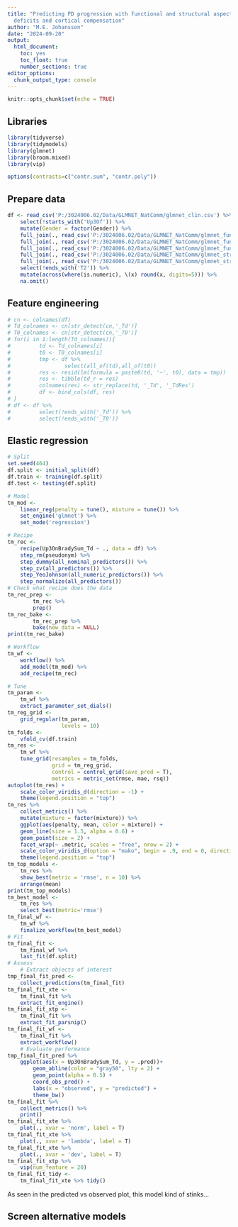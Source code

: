 ```yaml
---
title: "Predicting PD progression with functional and structural aspects of nigro-striatal
  deficits and cortical compensation"
author: "M.E. Johansson"
date: "2024-09-20"
output: 
  html_document:
    toc: yes
    toc_float: true
    number_sections: true
editor_options: 
  chunk_output_type: console
---
```


```r
knitr::opts_chunk$set(echo = TRUE)
```

## Libraries

```r
library(tidyverse)
library(tidymodels)
library(glmnet)
library(broom.mixed)
library(vip)

options(contrasts=c("contr.sum", "contr.poly"))
```

## Prepare data

```r
df <- read_csv('P:/3024006.02/Data/GLMNET_NatComm/glmnet_clin.csv') %>%
    select(!starts_with('Up3Of')) %>%
    mutate(Gender = factor(Gender)) %>%
    full_join(., read_csv('P:/3024006.02/Data/GLMNET_NatComm/glmnet_func_premotor.csv'), by = 'pseudonym') %>%
    full_join(., read_csv('P:/3024006.02/Data/GLMNET_NatComm/glmnet_func_putamen.csv'), by = 'pseudonym') %>%
    full_join(., read_csv('P:/3024006.02/Data/GLMNET_NatComm/glmnet_func_dcmpar.csv'), by = 'pseudonym') %>%    
    full_join(., read_csv('P:/3024006.02/Data/GLMNET_NatComm/glmnet_struc_pSN.csv'), by = 'pseudonym') %>%
    full_join(., read_csv('P:/3024006.02/Data/GLMNET_NatComm/glmnet_struc_cort.csv'), by = 'pseudonym') %>%
    select(!ends_with('T2')) %>%
    mutate(across(where(is.numeric), \(x) round(x, digits=5))) %>%
    na.omit()
```

## Feature engineering

```r

# cn <- colnames(df)
# Td_colnames <- cn[str_detect(cn,'_Td')]
# T0_colnames <- cn[str_detect(cn,'_T0')]
# for(i in 1:length(Td_colnames)){
#         td <- Td_colnames[i]
#         t0 <- T0_colnames[i]
#         tmp <- df %>%
#                 select(all_of(td),all_of(t0))
#         res <- resid(lm(formula = paste0(td, '~', t0), data = tmp))
#         res <- tibble(td_r = res)
#         colnames(res) <- str_replace(td, '_Td', '_TdRes')
#         df <- bind_cols(df, res)
# }
# df <- df %>%
#         select(!ends_with('_Td')) %>%
#         select(!ends_with('_T0'))

```

## Elastic regression

```r

# Split
set.seed(464)
df.split <- initial_split(df)
df.train <- training(df.split)
df.test <- testing(df.split)

# Model
tm_mod <- 
    linear_reg(penalty = tune(), mixture = tune()) %>%
    set_engine('glmnet') %>%
    set_mode('regression')

# Recipe
tm_rec <- 
    recipe(Up3OnBradySum_Td ~ ., data = df) %>%
    step_rm(pseudonym) %>%
    step_dummy(all_nominal_predictors()) %>%
    step_zv(all_predictors()) %>%
    step_YeoJohnson(all_numeric_predictors()) %>%
    step_normalize(all_predictors())
# Check what recipe does the data
tm_rec_prep <-
        tm_rec %>%
        prep()
tm_rec_bake <- 
        tm_rec_prep %>%
        bake(new_data = NULL)
print(tm_rec_bake)

# Workflow
tm_wf <- 
    workflow() %>%
    add_model(tm_mod) %>%
    add_recipe(tm_rec)

# Tune
tm_param <- 
    tm_wf %>%
    extract_parameter_set_dials()
tm_reg_grid <- 
    grid_regular(tm_param,
                 levels = 10)
tm_folds <- 
    vfold_cv(df.train)
tm_res <-
    tm_wf %>%
    tune_grid(resamples = tm_folds,
              grid = tm_reg_grid,
              control = control_grid(save_pred = T),
              metrics = metric_set(rmse, mae, rsq))
autoplot(tm_res) + 
    scale_color_viridis_d(direction = -1) + 
    theme(legend.position = "top")
tm_res %>%
    collect_metrics() %>%
    mutate(mixture = factor(mixture)) %>%
    ggplot(aes(penalty, mean, color = mixture)) +
    geom_line(size = 1.5, alpha = 0.6) +
    geom_point(size = 2) +
    facet_wrap(~ .metric, scales = "free", nrow = 2) +
    scale_color_viridis_d(option = "mako", begin = .9, end = 0, direction = -1) + 
    theme(legend.position = "top")
tm_top_models <- 
    tm_res %>%
    show_best(metric = 'rmse', n = 10) %>%
    arrange(mean)
print(tm_top_models)
tm_best_model <- 
    tm_res %>%
    select_best(metric='rmse')
tm_final_wf <- 
    tm_wf %>%
    finalize_workflow(tm_best_model)
# Fit
tm_final_fit <- 
    tm_final_wf %>%
    last_fit(df.split)
# Assess
    # Extract objects of interest
tmp_final_fit_pred <- 
    collect_predictions(tm_final_fit)
tm_final_fit_xte <- 
    tm_final_fit %>%
    extract_fit_engine()
tm_final_fit_xtp <- 
    tm_final_fit %>%
    extract_fit_parsnip()
tm_final_fit_wf <-
    tm_final_fit %>%
    extract_workflow()
    # Evaluate performance
tmp_final_fit_pred %>%
    ggplot(aes(x = Up3OnBradySum_Td, y = .pred))+
        geom_abline(color = "gray50", lty = 2) + 
        geom_point(alpha = 0.5) + 
        coord_obs_pred() + 
        labs(x = "observed", y = "predicted") + 
        theme_bw()
tm_final_fit %>%
    collect_metrics() %>%
    print()
tm_final_fit_xte %>%
    plot(., xvar = 'norm', label = T)
tm_final_fit_xte %>%
    plot(., xvar = 'lambda', label = T)
tm_final_fit_xte %>%
    plot(., xvar = 'dev', label = T)
tm_final_fit_xtp %>%
    vip(num_feature = 20)
tm_final_fit_tidy <- 
    tm_final_fit_xte %>% tidy()
```

As seen in the predicted vs observed plot, this model kind of stinks...

## Screen alternative models

```r

```


